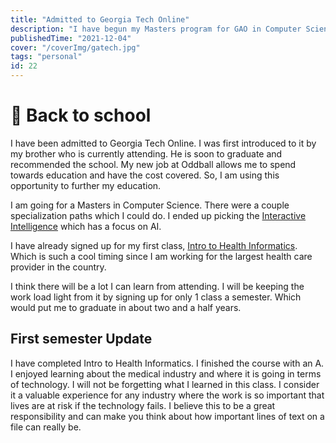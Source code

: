 ```yaml
---
title: "Admitted to Georgia Tech Online"
description: "I have begun my Masters program for GAO in Computer Science"
publishedTime: "2021-12-04"
cover: "/coverImg/gatech.jpg"
tags: "personal"
id: 22
---
```


# 🏫 Back to school

I have been admitted to Georgia Tech Online. I was first introduced to it by my brother who is currently attending.
He is soon to graduate and recommended the school. 
My new job at Oddball allows me to spend towards education and have the cost covered. 
So, I am using this opportunity to further my education.

I am going for a Masters in Computer Science.
There were a couple specialization paths which I could do.
I ended up picking the [Interactive Intelligence](https://omscs.gatech.edu/specialization-interactive-intelligence)
which has a focus on AI.

I have already signed up for my first class, [Intro to Health Informatics](https://omscs.gatech.edu/cs-6440-intro-health-informatics). 
Which is such a cool timing since I am working for the largest health care provider in the country. 

I think there will be a lot I can learn from attending.
I will be keeping the work load light from it by signing up for only 1 class a semester. 
Which would put me to graduate in about two and a half years.

## First semester Update

I have completed Intro to Health Informatics. I finished the course with an A. I enjoyed learning about the medical industry and where it is going in terms of technology. I will not be forgetting what I learned in this class. I consider it a valuable experience for any industry where the work is so important that lives are at risk if the technology fails. I believe this to be a great responsibility and can make you think about how important lines of text on a file can really be. 